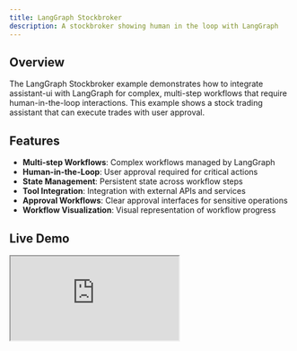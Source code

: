 ```yaml
---
title: LangGraph Stockbroker
description: A stockbroker showing human in the loop with LangGraph
---
```


## Overview

The LangGraph Stockbroker example demonstrates how to integrate assistant-ui with LangGraph for complex, multi-step workflows that require human-in-the-loop interactions. This example shows a stock trading assistant that can execute trades with user approval.

## Features

- **Multi-step Workflows**: Complex workflows managed by LangGraph
- **Human-in-the-Loop**: User approval required for critical actions
- **State Management**: Persistent state across workflow steps
- **Tool Integration**: Integration with external APIs and services
- **Approval Workflows**: Clear approval interfaces for sensitive operations
- **Workflow Visualization**: Visual representation of workflow progress

## Live Demo

<div className="h-[700px]">
  <iframe
    title="Stockbroker example"
    className="h-full w-full border-none"
    src="https://assistant-ui-stockbroker.vercel.app/"
  />
</div>

## Usage

To implement LangGraph workflows with assistant-ui:

1. **LangGraph Setup**: Configure LangGraph workflows and state management
2. **Tool Integration**: Connect LangGraph tools with assistant-ui components
3. **Approval Interfaces**: Create UI for human approval of critical actions
4. **State Persistence**: Maintain workflow state across interactions
5. **Error Handling**: Implement proper error handling and recovery

## Code

Key implementation aspects:

- **LangGraph Integration**: Use LangGraph for workflow orchestration
- **Tool Components**: Create UI components for LangGraph tools
- **Approval UI**: Interface for user approval of sensitive operations
- **State Management**: Persistent state management across workflow steps
- **Error Recovery**: Proper error handling and workflow recovery

The implementation uses LangGraph's workflow capabilities with assistant-ui for a seamless human-AI collaboration experience.

For the complete implementation, see the [LangGraph example source](https://github.com/assistant-ui/assistant-ui/tree/main/examples/with-langgraph).

